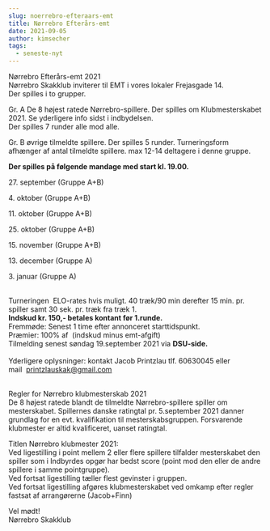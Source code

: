 ```yaml
---
slug: noerrebro-efteraars-emt
title: Nørrebro Efterårs-emt
date: 2021-09-05
author: kimsecher
tags:
  - seneste-nyt
---
```

<!-- wp:paragraph -->
<p>Nørrebro Efterårs-emt 2021<br>Nørrebro Skakklub inviterer til EMT i vores lokaler Frejasgade 14.<br>Der spilles i to grupper.</p>
<!-- /wp:paragraph -->

<!-- wp:paragraph -->
<p>Gr. A De 8 højest ratede Nørrebro-spillere. Der spilles om Klubmesterskabet 2021. Se yderligere info sidst i indbydelsen.<br>Der spilles 7 runder alle mod alle.</p>
<!-- /wp:paragraph -->

<!-- wp:paragraph -->
<p>Gr. B øvrige tilmeldte spillere. Der spilles 5 runder. Turneringsform afhænger af antal tilmeldte spillere. max 12-14 deltagere i denne gruppe.</p>
<!-- /wp:paragraph -->

<!-- wp:paragraph -->
<p><strong>Der spilles på følgende mandage med start kl. 19.00.</strong></p>
<!-- /wp:paragraph -->

<!-- wp:paragraph -->
<p>27. september (Gruppe A+B)</p>
<!-- /wp:paragraph -->

<!-- wp:paragraph -->
<p>4. oktober&nbsp;(Gruppe A+B)</p>
<!-- /wp:paragraph -->

<!-- wp:paragraph -->
<p>11. oktober&nbsp;(Gruppe A+B)</p>
<!-- /wp:paragraph -->

<!-- wp:paragraph -->
<p>25. oktober&nbsp;(Gruppe A+B)</p>
<!-- /wp:paragraph -->

<!-- wp:paragraph -->
<p>15. november&nbsp;(Gruppe A+B)</p>
<!-- /wp:paragraph -->

<!-- wp:paragraph -->
<p>13. december&nbsp;(Gruppe A)</p>
<!-- /wp:paragraph -->

<!-- wp:paragraph -->
<p>3. januar&nbsp;(Gruppe A)<br>&nbsp;</p>
<!-- /wp:paragraph -->

<!-- wp:paragraph -->
<p>Turneringen &nbsp;ELO-rates hvis muligt. 40 træk/90 min derefter 15 min. pr. spiller samt 30 sek. pr. træk fra træk 1.<br><strong>Indskud kr. 150,- betales kontant før 1.runde.</strong><br>Fremmøde: Senest 1 time efter annonceret starttidspunkt.<br>Præmier: 100% af&nbsp; (indskud minus emt-afgift)<br>Tilmelding senest&nbsp;søndag 19.september 2021&nbsp;via&nbsp;<strong>DSU-side.</strong><br><br>Yderligere oplysninger: kontakt Jacob Printzlau tlf. 60630045 eller mail&nbsp;&nbsp;<a href="mailto:printzlauskak@gmail.com" rel="noreferrer noopener" target="_blank">printzlauskak@gmail.com</a><br>&nbsp;</p>
<!-- /wp:paragraph -->

<!-- wp:paragraph -->
<p>Regler for Nørrebro klubmesterskab 2021<br>De 8 højest ratede blandt de tilmeldte Nørrebro-spillere spiller om mesterskabet. Spillernes danske ratingtal&nbsp;pr. 5.september 2021&nbsp;danner grundlag for en evt. kvalifikation til mesterskabsgruppen. Forsvarende klubmester er altid kvalificeret, uanset ratingtal.</p>
<!-- /wp:paragraph -->

<!-- wp:paragraph -->
<p>Titlen Nørrebro klubmester 2021:<br>Ved ligestilling i point mellem 2 eller flere spillere tilfalder mesterskabet den spiller som i Indbyrdes opgør har bedst score (point mod den eller de andre spillere i samme pointgruppe).<br>Ved fortsat ligestilling tæller flest gevinster i gruppen.<br>Ved fortsat ligestilling afgøres klubmesterskabet ved omkamp efter regler fastsat af arrangørerne (Jacob+Finn)</p>
<!-- /wp:paragraph -->

<!-- wp:paragraph -->
<p>Vel mødt!<br>Nørrebro Skakklub</p>
<!-- /wp:paragraph -->
